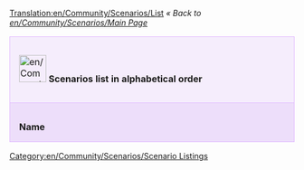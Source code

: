 [[Translation:en/Community/Scenarios/List]]
''« Back to [[en/Community/Scenarios/Main Page]]''

{| cellspacing="3" class="mainpagetable" align="center" width="100%"
|- valign="top" 
|colspan="11" style="font-size: 100%; BACKGROUND-COLOR: #F5EDFC; border: 1px solid #E1BBFF; margin: 0; padding: 1em; text-align: left; width:14%"|[[File:en/Community/Scenarios/Scnlist-alphabetical.png|48px]] <font size="3">'''Scenarios list in alphabetical order'''</font>
|-
|style="font-size: 100%; BACKGROUND-COLOR: #EDDEFA; border: 1px solid #E1BBFF; margin: 0; padding: 1em 1em 0em 1em; text-align: left;"|'''Name'''
|style="font-size: 100%; BACKGROUND-COLOR: #EDDEFA; border: 1px solid #E1BBFF; margin: 0; padding: 1em 1em 0em 1em; text-align: left;"|'''Description'''
|style="font-size: 100%; BACKGROUND-COLOR: #EDDEFA; border: 1px solid #E1BBFF; margin: 0; padding: 1em 1em 0em 1em; text-align: left;"|'''Difficulty'''
|style="font-size: 100%; BACKGROUND-COLOR: #EDDEFA; border: 1px solid #E1BBFF; margin: 0; padding: 1em 1em 0em 1em; text-align: left;"|'''Setting'''
|style="font-size: 100%; BACKGROUND-COLOR: #EDDEFA; border: 1px solid #E1BBFF; margin: 0; padding: 1em 1em 0em 1em; text-align: left;"|'''Size'''
|style="font-size: 100%; BACKGROUND-COLOR: #EDDEFA; border: 1px solid #E1BBFF; margin: 0; padding: 1em 1em 0em 1em; text-align: left;"|'''Relief'''
|style="font-size: 100%; BACKGROUND-COLOR: #EDDEFA; border: 1px solid #E1BBFF; margin: 0; padding: 1em 1em 0em 1em; text-align: left;"|'''Towns'''
|style="font-size: 100%; BACKGROUND-COLOR: #EDDEFA; border: 1px solid #E1BBFF; margin: 0; padding: 1em 1em 0em 1em; text-align: left;"|'''Industries'''
|style="font-size: 100%; BACKGROUND-COLOR: #EDDEFA; border: 1px solid #E1BBFF; margin: 0; padding: 1em 1em 0em 1em; text-align: left;"|'''Based on Real World'''
|style="font-size: 100%; BACKGROUND-COLOR: #EDDEFA; border: 1px solid #E1BBFF; margin: 0; padding: 1em 1em 0em 1em; text-align: left;"|'''OpenTTD Version'''
|style="font-size: 100%; BACKGROUND-COLOR: #EDDEFA; border: 1px solid #E1BBFF; margin: 0; padding: 1em 1em 0em 1em; text-align: left;"|'''Author'''

{{en/Community/Scenarios/ScenariosListRow|name=[[en/Community/Scenarios/(Don't) Hurt Your Eyes ;-)|(Don't) Hurt Your Eyes ;-)]]
|description=A toyland map made with the original TTD
|difficulty=[[en/Community/Scenarios/Difficulty/Normal|Normal]]
|setting=[[en/Community/Scenarios/Climate/Toyland|Toyland]]
|size=[[en/Community/Scenarios/Size/256x256|256x256]]
|relief=[[en/Community/Scenarios/Relief/Flat|Flat]]
|towns=Normal 
|industries=[[en/Community/Scenarios/Industry Density/Normal|Normal]]
|realworld=no 
|version=any
|author=Sleepie 
}}

{{en/Community/Scenarios/ScenariosListRow|name=[[en/Community/Scenarios/A Mars Odyssey|A Mars Odyssey v0.5]]
|description=
|difficulty=[[en/Community/Scenarios/Difficulty/Easy|Easy]]
|setting=[[en/Community/Scenarios/Climate/Special|Special (Mars)]]
|size=[[en/Community/Scenarios/Size/256x256|256x256]]
|relief=[[en/Community/Scenarios/Relief/Flat|Flat]]
|towns=Normal
|industries=[[en/Community/Scenarios/Industry Density/Normal|Normal]]
|realworld=no
|version=0.5.0
|author=Ominus
}}

{{en/Community/Scenarios/ScenariosListRow|name=[[en/Community/Scenarios/Alexander to Karthoum|Alexander to Karthoum]]
|description=based on a heightmap for the [https://www.wikipedia.org/wiki/Nile Nile]
|difficulty=[[en/Community/Scenarios/Difficulty/Normal|Normal]]
|setting=[[en/Community/Scenarios/Climate/Sub-Tropical|Sub-Tropical]]
|size=[[en/Community/Scenarios/Size/512x2048|512x2048]]
|relief=[[en/Community/Scenarios/Relief/Flat|Flat]]
|towns=Normal
|industries=[[en/Community/Scenarios/Industry Density/Normal|Normal]]
|realworld=[[en/Community/Scenarios/Real World|The Nile from the delta to Karthoum]]
|version=0.5.0
|author=thebrightside
}}

{{en/Community/Scenarios/ScenariosListRow|name=[[en/Bergen|Bergen]]
|description=based on the area around Bergen, Norway
|difficulty=[[en/Community/Scenarios/Difficulty/Easy|Easy]]
|setting=[[en/Community/Scenarios/Climate/Temperate|Temperate]]
|size=[[en/Community/Scenarios/Size/2048x2048|2048x2048]]
|relief=[[en/Community/Scenarios/Mixed Relief Scenarios|Mixed]]
|towns=High
|industries=[[en/Community/Scenarios/Industry Density/High|High]]
|realworld=[[en/Community/Scenarios/Real World|Central regions of Hordaland county, Western Norway]]
|version=0.5.3
|author=phil liggett
}}

{{en/Community/Scenarios/ScenariosListRow|name=[[en/Community/Scenarios/Europe|CarstsEuropeScenario]]
|description=Europe based on NASA SRTM-Data
|difficulty=[[en/Community/Scenarios/Difficulty/Normal|Normal]]
|setting=[[en/Community/Scenarios/Climate/Temperate|Temperate]]
|size=[[en/Community/Scenarios/Size/2048x2048|2048x2048]]
|relief=[[en/Community/Scenarios/Mixed Relief Scenarios|Mixed]]
|towns=High
|industries=[[en/Community/Scenarios/Industry Density/High|High]]
|realworld=[[en/Community/Scenarios/Real World|Europe]]
|version=0.5.0
|author=CARST
}}

{{en/Community/Scenarios/ScenariosListRow|name=[[en/Community/Scenarios/CarstsMonsterScenario v3|CarstsMonsterScenario_v3]]
|description=Hundreds of cities and industries
|difficulty=[[en/Community/Scenarios/Difficulty/Easy|Easy]]
|setting=[[en/Community/Scenarios/Climate/Temperate|Temperate]]
|size=[[en/Community/Scenarios/Size/2048x2048|2048x2048]]
|relief=[[en/Community/Scenarios/Relief/Flat|Flat]]
|towns=High
|industries=[[en/Community/Scenarios/Industry Density/High|High]]
|realworld=no
|version=0.5.0
|author=CARST
}}

{{en/Community/Scenarios/ScenariosListRow|name=[[en/Community/Scenarios/CarstsTrainingScenario v3|CarstsTrainingScenario_v3]]
|description=Six-city training ground
|difficulty=[[en/Community/Scenarios/Difficulty/Easy|Easy]]
|setting=[[en/Community/Scenarios/Climate/Temperate|Temperate]]
|size=[[en/Community/Scenarios/Size/256x256|256x256]]
|relief=[[en/Community/Scenarios/Relief/Very Flat|Very Flat]]
|towns=Low
|industries=[[en/Community/Scenarios/Industry Density/High|High]]
|realworld=no
|version=0.6.0
|author=CARST
}}

{{en/Community/Scenarios/ScenariosListRow|name=[[en/Community/Scenarios/CarstsWorldScenario|CarstsWorldScenario]]
|description=Planet earth based on satellite-data
|difficulty=[[en/Community/Scenarios/Difficulty/Normal|Normal]]
|setting=[[en/Community/Scenarios/Climate/Temperate|Temperate]]
|size=[[en/Community/Scenarios/Size/Other|8192x4096]]
|relief=[[en/Community/Scenarios/Mixed Relief Scenarios|Mixed]]
|towns=Normal
|industries=[[en/Community/Scenarios/Industry Density/Normal|Normal]]
|realworld=[[en/Community/Scenarios/Real World|Earth]]
|version=0.6.0
|author=CARST
}}

{{en/Community/Scenarios/ScenariosListRow|name=[[en/Community/Scenarios/Chatham Islands|Chatham Islands v0.5]]
|description=New Zealand's [https://www.wikipedia.org/wiki/Chatham_Islands Chatham Islands]
|difficulty=[[en/Community/Scenarios/Difficulty/Normal|Normal]]
|setting=[[en/Community/Scenarios/Climate/Sub-Tropical|Sub-Tropical]]
|size=[[en/Community/Scenarios/Size/1024x1024|1024x1024]]
|relief=[[en/Community/Scenarios/Relief/Hilly|Hilly]]
|towns=High
|industries=[[en/Community/Scenarios/Industry Density/High|High]]
|realworld=[[en/Community/Scenarios/Real World|Chatham Islands (Terrain only)]]
|version=0.5.0
|author=Ominus
}}

{{en/Community/Scenarios/ScenariosListRow|name=[[en/Community/Scenarios/Climb up the Mountains|Climb up the Mountains]]
|description=Made with the original TTD
|difficulty=[[en/Community/Scenarios/Difficulty/Normal|Normal]]
|setting=[[en/Community/Scenarios/Climate/Sub-Arctic|Sub-Arctic]]
|size=[[en/Community/Scenarios/Size/256x256|256x256]]
|relief=[[en/Community/Scenarios/Mixed Relief Scenarios|Mixed]]
|towns=Normal
|industries=[[en/Community/Scenarios/Industry Density/Normal|Normal]]
|realworld=no
|version=any
|author=Sleepie
}}

{{en/Community/Scenarios/ScenariosListRow|name=[[en/Community/Scenarios/Cuba|Cuba]]
|description=Real-life Cuba
|difficulty=[[en/Community/Scenarios/Difficulty/Normal|Normal]]
|setting=[[en/Community/Scenarios/Climate/Sub-Tropical|Sub-Tropical]]
|size=[[en/Community/Scenarios/Size/1024x512|1024x512]]
|relief=[[en/Community/Scenarios/Mixed Relief Scenarios|Mixed]]
|towns=Normal
|industries=[[en/Community/Scenarios/Industry Density/Normal|Normal]]
|realworld=Yes
|version=0.6.0
|author=pasisti
}}

{{en/Community/Scenarios/ScenariosListRow|name=[[en/Community/Scenarios/Dale of Scandy|Dale of Scandy]]
|description=A very nice sub-arctic map
|difficulty=[[en/Community/Scenarios/Difficulty/Normal|Normal]]
|setting=[[en/Community/Scenarios/Climate/Sub-Arctic|Sub-Arctic]]
|size=[[en/Community/Scenarios/Size/256x256|256x256]]
|relief=[[en/Community/Scenarios/Relief/Mountainous|Mountainous]]
|towns=Normal
|industries=[[en/Community/Scenarios/Industry Density/High|High]]
|realworld=no
|version=0.4.5
|author=George
}}

{{en/Community/Scenarios/ScenariosListRow|name=[[en/Community/Scenarios/Denmark|Denmark]]
|description=
|difficulty=[[en/Community/Scenarios/Difficulty/Normal|Normal]]
|setting=[[en/Community/Scenarios/Climate/Temperate|Temperate]]
|size=[[en/Community/Scenarios/Size/1024x1024|1024x1024]]
|relief=[[en/Community/Scenarios/Relief/Flat|Flat]]
|towns=High
|industries=[[en/Community/Scenarios/Industry Density/Normal|Normal]]
|realworld=[[en/Community/Scenarios/Real World|Denmark]]
|version=0.5.1-RC2
|author=Kristian Rasmussen
}}

{{en/Community/Scenarios/ScenariosListRow|name=[[en/Community/Scenarios/Desert Tracking|Desert Tracking]]
|description=A long island, [...] a good place to practice building networks
|difficulty=[[en/Community/Scenarios/Difficulty/Normal|Normal]]
|setting=[[en/Community/Scenarios/Climate/Sub-Tropical|Sub-Tropical]]
|size=[[en/Community/Scenarios/Size/256x512|256x512]]
|relief=[[en/Community/Scenarios/Mixed Relief Scenarios|Mixed]]
|towns=Low (11)
|industries=[[en/Community/Scenarios/Industry Density/Normal|Normal]]
|realworld=no
|version=Nightly r10026
|author=Deep Blue
}}

{{en/Community/Scenarios/ScenariosListRow|name=[[en/Community/Scenarios/Echo|Echo]]
|description=two main sub-tropical continents
|difficulty=[[en/Community/Scenarios/Difficulty/Normal|Normal]]
|setting=[[en/Community/Scenarios/Climate/Sub-Tropical|Sub-Tropical]]
|size=[[en/Community/Scenarios/Size/256x256|256x256]]
|relief=[[en/Community/Scenarios/Relief/Hilly|Hilly]]
|towns=Normal
|industries=[[en/Community/Scenarios/Industry Density/Low|Low]]
|realworld=no
|version=0.4.5
|author=S. Morris (Jungle)
}}

{{en/Community/Scenarios/ScenariosListRow|name=[[en/Community/Scenarios/Florida|Florida v0.1]]
|description=
|difficulty=[[en/Community/Scenarios/Difficulty/Easy|Easy]]
|setting=[[en/Community/Scenarios/Climate/Temperate|Temperate]]
|size=[[en/Community/Scenarios/Size/512x512|512x512]]
|relief=[[en/Community/Scenarios/Relief/Very Flat|Very Flat]]
|towns=High
|industries=[[en/Community/Scenarios/Industry Density/Normal|Normal]]
|realworld=[[en/Community/Scenarios/Real World|Florida]]
|version=0.5.0
|author=James Kirk aka Carskick
}}

{{en/Community/Scenarios/ScenariosListRow|name=[[en/France|France]]
|description=
|difficulty=[[en/Community/Scenarios/Difficulty/Normal|Normal]]
|setting=[[en/Community/Scenarios/Climate/Temperate|Temperate]]
|size=[[en/Community/Scenarios/Size/512x512|512x512]]
|relief=[[en/Community/Scenarios/Mixed Relief Scenarios|Mixed]]
|towns=Normal
|industries=[[en/Community/Scenarios/Industry Density/Normal|Normal]]
|realworld=[[en/Community/Scenarios/Real World|France]]
|version=0.5.2
|author=yeupou
}}

{{en/Community/Scenarios/ScenariosListRow|name=[[en/Community/Scenarios/Get Your Ships|Get Your Ships!]]
|description=
|difficulty=[[en/Community/Scenarios/Difficulty/Hard|Hard]]
|setting=[[en/Community/Scenarios/Climate/Temperate|Temperate]]
|size=[[en/Community/Scenarios/Size/128x512|512x128]]
|relief=[[en/Community/Scenarios/Mixed Relief Scenarios|Mixed]]
|towns=Low
|industries=[[en/Community/Scenarios/Industry Density/Low|Low]]
|realworld=no
|version=0.5.0
|author=ZxBiohazardZx
}}

{{en/Community/Scenarios/ScenariosListRow|name=[[en/Community/Scenarios/German Reunification|German Reunification]]
|description=
|difficulty=[[en/Community/Scenarios/Difficulty/Easy|Easy]]
|setting=[[en/Community/Scenarios/Climate/Temperate|Temperate]]
|size=[[en/Community/Scenarios/Size/512x512|512x512]]
|relief=[[en/Community/Scenarios/Mixed Relief Scenarios|Mixed]]
|towns=Low
|industries=[[en/Community/Scenarios/Industry Density/Low|Low]]
|realworld=yes
|version=Nightly r10606 (0.6.x)
|author=CMG Lee & Timwi
}}

{{en/Community/Scenarios/ScenariosListRow|name=[[en/Community/Scenarios/Home Delivery|Home Delivery]]
|description=very large-scale scenario of a suburban house
|difficulty=[[en/Community/Scenarios/Difficulty/Easy|Easy]]
|setting=[[en/Community/Scenarios/Climate/Sub-Arctic|Sub-Arctic]]
|size=[[en/Community/Scenarios/Size/256x256|256x256]]
|relief=[[en/Community/Scenarios/Relief/Mountainous|Mountainous]]
|towns=Normal
|industries=[[en/Community/Scenarios/Industry Density/Normal|Normal]]
|realworld=no
|version=0.5.3
|author=CMG Lee
}}

{{en/Community/Scenarios/ScenariosListRow|name=[[en/Community/Scenarios/Iceland|Iceland]]
|description=orginal town names and landscape
|difficulty=[[en/Community/Scenarios/Difficulty/Normal|Normal]]
|setting=[[en/Community/Scenarios/Climate/Sub-Arctic|Sub-Arctic]]
|size=[[en/Community/Scenarios/Size/512x512|512x512]]
|relief=[[en/Community/Scenarios/Relief/Hilly|Hilly]]
|towns=Low
|industries=[[en/Community/Scenarios/Industry Density/Low|Low]]
|realworld=[[en/Community/Scenarios/Real World|Iceland]]
|version=0.5.0
|author=Knartz
}}

{{en/Community/Scenarios/ScenariosListRow|name=[[en/Community/Scenarios/Islands|Islands]]
|description=included by default
|difficulty=[[en/Community/Scenarios/Difficulty/Normal|Normal]]
|setting=[[en/Community/Scenarios/Climate/Sub-Tropical|Sub-Tropical]]
|size=[[en/Community/Scenarios/Size/128x128|128x128]]
|relief=[[en/Community/Scenarios/Relief/Hilly|Hilly]]
|towns=Normal
|industries=[[en/Community/Scenarios/Industry Density/Normal|Normal]]
|realworld=no
|version=0.4.5
|author=Zimri
}}

{{en/Community/Scenarios/ScenariosListRow|name=[[en/Community/Scenarios/Italy|Italy Scenario v.035]]
|description=
|difficulty=[[en/Community/Scenarios/Difficulty/Easy|Easy]]
|setting=[[en/Community/Scenarios/Climate/Temperate|Temperate]]
|size=[[en/Community/Scenarios/Size/2048x2048|2048x2048]]
|relief=[[en/Community/Scenarios/Mixed Relief Scenarios|Mixed]]
|towns=High
|industries=[[en/Community/Scenarios/Industry Density/High|High]]
|realworld=[[en/Community/Scenarios/Real World|Italy]]
|version=0.5.0-RC4
|author=Mikima
}}

{{en/Community/Scenarios/ScenariosListRow|name=[[en/Community/Scenarios/Jamaica|Jamaica]]
|description=great potential to exploit the whole island
|difficulty=[[en/Community/Scenarios/Difficulty/Hard|Hard]]
|setting=[[en/Community/Scenarios/Climate/Sub-Tropical|Sub-Tropical]]
|size=[[en/Community/Scenarios/Size/256x256|256x256]]
|relief=[[en/Community/Scenarios/Relief/Flat|Flat]]
|towns=Normal
|industries=[[en/Community/Scenarios/Industry Density/High|High]]
|realworld=[[en/Community/Scenarios/Real World|Jamaica]]
|version=0.5.2
|author=Luukland
}}

{{en/Community/Scenarios/ScenariosListRow|name=[[en/Karlsruhe|Karlsruhe]]
|description=SW of Germany, around [https://www.wikipedia.org/wiki/Karlsruhe Karlsruhe]
|difficulty=[[en/Community/Scenarios/Difficulty/Easy|Easy]]
|setting=[[en/Community/Scenarios/Climate/Temperate|Temperate]]
|size=[[en/Community/Scenarios/Size/512x512|512x512]]
|relief=[[en/Community/Scenarios/Mixed Relief Scenarios|Mixed]]
|towns=Normal (66)
|industries=[[en/Community/Scenarios/Industry Density/Normal|Normal]]
|realworld=[[en/Community/Scenarios/Real World|Karlsruhe, Germany]]
|version=0.5.2
|author=Fry3k
}}

{{en/Community/Scenarios/ScenariosListRow|name=[[en/Community/Scenarios/Kloof|Kloof]]
|description=A map at the highest height level divided by a big canyon
|difficulty=[[en/Community/Scenarios/Difficulty/Easy|Easy]]
|setting=[[en/Community/Scenarios/Climate/Temperate|Temperate]]
|size=[[en/Community/Scenarios/Size/512x512|512x512]]
|relief=[[en/Community/Scenarios/Mixed Relief Scenarios|Mixed]]
|towns=High
|industries=[[en/Community/Scenarios/Industry Density/Normal|Normal]]
|realworld=no
|version=0.5.0
|author=thebrightside
}}

{{en/Community/Scenarios/ScenariosListRow|name=[[en/Community/Scenarios/Kritschgau|Kritschgau]]
|description=A city of 310 000, made up of numerous districts interconnected with highways.
|difficulty=[[en/Community/Scenarios/Difficulty/Normal|Normal]]
|setting=[[en/Community/Scenarios/Climate/Temperate|Temperate]]
|size=[[en/Community/Scenarios/Size/256x256|256x256]]
|relief=[[en/Community/Scenarios/Relief/Flat|Flat]]
|towns=High
|industries=None
|realworld=No
|version=[[en/Archive/Community/Nightly build]] r14110 or newer
|author=Jupix
}}

{{en/Community/Scenarios/ScenariosListRow|name=[[en/Community/Scenarios/Lakes|Lakes]]
|description=A map made with the original TTD
|difficulty=[[en/Community/Scenarios/Difficulty/Normal|Normal]]
|setting=[[en/Community/Scenarios/Climate/Temperate|Temperate]]
|size=[[en/Community/Scenarios/Size/256x256|256x256]]
|relief=[[en/Community/Scenarios/Mixed Relief Scenarios|Mixed]]
|towns=Normal
|industries=[[en/Community/Scenarios/Industry Density/High|High]]
|realworld=no
|version=any
|author=Sleepie
}}

{{en/Community/Scenarios/ScenariosListRow|name=[[en/Community/Scenarios/Land of Floods|Land of Floods v0.5]]
|description=
|difficulty=[[en/Community/Scenarios/Difficulty/Normal|Normal]]
|setting=[[en/Community/Scenarios/Climate/Temperate|Temperate]]
|size=[[en/Community/Scenarios/Size/256x256|256x256]]
|relief=[[en/Community/Scenarios/Relief/Very Flat|Very Flat]]
|towns=Normal
|industries=[[en/Community/Scenarios/Industry Density/Normal|Normal]]
|realworld=no
|version=0.5.0
|author=Ominus
}}

{{en/Community/Scenarios/ScenariosListRow|name=[[en/Community/Scenarios/Latvia|Latvia]]
|description= Map of Latvia and some of neighboring countries.
|difficulty=[[en/Community/Scenarios/Difficulty/Normal|Normal]]
|setting=[[en/Community/Scenarios/Climate/Temperate|Temperate]]
|size=[[en/Community/Scenarios/Size/512x512|512x512]]
|relief=[[en/Community/Scenarios/Mixed Relief Scenarios|Mixed]]
|towns=Normal
|industries=[[en/Community/Scenarios/Industry Density/Normal|Normal]]
|realworld=[[en/Community/Scenarios/Real World|Latvia]]
|version=0.6.0 beta3
|author=Pendrokar
}}

{{en/Community/Scenarios/ScenariosListRow|name=[[en/Malaysia|Malaysia]]
|description=based on heightmap, with industries and resources in real places
|difficulty=[[en/Community/Scenarios/Difficulty/Normal|Normal]]
|setting=[[en/Community/Scenarios/Climate/Temperate|Temperate]]
|size=[[en/Community/Scenarios/Size/1024x512|1024x512]]
|relief=[[en/Community/Scenarios/Mixed Relief Scenarios|Mixed]]
|towns=Normal
|industries=[[en/Community/Scenarios/Industry Density/High|High]]
|realworld=[[en/Community/Scenarios/Real World|Malaysia, Singapore, Kalimantan]]
|version=0.5.2
|author=Leonard
}}

{{en/Community/Scenarios/ScenariosListRow|name=[[en/Community/Scenarios/Malta|Malta]]
|description=Malta, Gozo, Comino based on SRTM-3 Data
|difficulty=[[en/Community/Scenarios/Difficulty/Easy|Easy]]
|setting=[[en/Community/Scenarios/Climate/Sub-Tropical|Sub-Tropical]]
|size=[[en/Community/Scenarios/Size/512x1024|512x1024]]
|relief=[[en/Community/Scenarios/Relief/Hilly|Hilly]]
|towns=Normal
|industries=[[en/Community/Scenarios/Industry Density/Normal|Normal]]
|realworld=[[en/Community/Scenarios/Real World|Malta]]
|version=0.6.0-beta3
|author=Daisayah
}}

{{en/Community/Scenarios/ScenariosListRow|name=[[en/Community/Scenarios/New Zealand North Island|New Zealand North Island]]
|description=The North Island
|difficulty=[[en/Community/Scenarios/Difficulty/Normal|Normal]]
|setting=[[en/Community/Scenarios/Climate/Temperate|Temperate]]
|size=[[en/Community/Scenarios/Size/2048x2048|2048x2048]]
|relief=[[en/Community/Scenarios/Mixed Relief Scenarios|Mixed]]
|towns=Low 
|industries=[[en/Community/Scenarios/Industry Density/Normal|Normal]]
|realworld=[[en/Community/Scenarios/Real World|New Zealand]]
|version=0.6.1-RC1
|author=sootynz
}}

{{en/Community/Scenarios/ScenariosListRow|name=[[en/Community/Scenarios/New Zealand South Island arctic|New Zealand South Island arctic]]
|description=The South Island
|difficulty=[[en/Community/Scenarios/Difficulty/Normal|Normal]]
|setting=[[en/Community/Scenarios/Climate/Sub-Arctic|Sub-Arctic]]
|size=[[en/Community/Scenarios/Size/1024x1024|1024x1024]]
|relief=[[en/Community/Scenarios/Mixed Relief Scenarios|Mixed]]
|towns=Normal 
|industries=[[en/Community/Scenarios/Industry Density/Normal|Normal]]
|realworld=[[en/Community/Scenarios/Real World|New Zealand]]
|version=0.6.1-RC1
|author=sootynz
}}

{{en/Community/Scenarios/ScenariosListRow|name=[[en/Community/Scenarios/Northumberland, England|Northumberland, England]]
|description=Representation of Northumberland
|difficulty=[[en/Community/Scenarios/Difficulty/Normal|Normal]]
|setting=[[en/Community/Scenarios/Climate/Temperate|Temperate]]
|size=[[en/Community/Scenarios/Size/1024x512|1024x512]]
|relief=[[en/Community/Scenarios/Mixed Relief Scenarios|Mixed]]
|towns=Low 
|industries=[[en/Community/Scenarios/Industry Density/Low|Low]]
|realworld=[[en/Community/Scenarios/Real World|England]]
|version=0.6.3
|author=Pete Loud
}}

{{en/Community/Scenarios/ScenariosListRow|name=[[en/Oberbayern|Oberbayern]]
|description=Southern Bavaria and west part of Austria
|difficulty=[[en/Community/Scenarios/Difficulty/Normal|Normal]]
|setting=[[en/Community/Scenarios/Climate/Sub-Arctic|Sub-Arctic]]
|size=[[en/Community/Scenarios/Size/1024x512|1024x512]]
|relief=[[en/Community/Scenarios/Mixed Relief Scenarios|Mixed]]
|towns=Normal (90)
|industries=[[en/Community/Scenarios/Industry Density/Normal|Normal]]
|realworld=[[en/Community/Scenarios/Real World|Bavaria, Germany]]
|version=0.5.2
|author=Fry3k
}}

{{en/Community/Scenarios/ScenariosListRow|name=[[en/Community/Scenarios/Snowy Highlands|Snowy Highlands v0.5]]
|description=
|difficulty=[[en/Community/Scenarios/Difficulty/Normal|Normal]]
|setting=[[en/Community/Scenarios/Climate/Sub-Arctic|Sub-Arctic]]
|size=[[en/Community/Scenarios/Size/2048x2048|2048x2048]]
|relief=[[en/Community/Scenarios/Relief/Hilly|Hilly]]
|towns=Normal
|industries=[[en/Community/Scenarios/Industry Density/Normal|Normal]]
|realworld=no
|version=0.5.0-RC5
|author=Sleepie
}}

{{en/Community/Scenarios/ScenariosListRow|name=[[en/Community/Scenarios/South Yorkshire|South Yorkshire]]
|description=Large scale map of South Yorkshire, England.
|difficulty=[[en/Community/Scenarios/Difficulty/Normal|Normal]]
|setting=[[en/Community/Scenarios/Climate/Temperate|Temperate]]
|size=[[en/Community/Scenarios/Size/512x512|512x512]]
|relief=[[en/Community/Scenarios/Mixed Relief Scenarios|Mixed]]
|towns=Normal 
|industries=[[en/Community/Scenarios/Industry Density/Normal|Normal]]
|realworld=[[en/Community/Scenarios/Real World|South Yorkshire]]
|version=nightly after 14462
|author=sootynz
}}

{{en/Community/Scenarios/ScenariosListRow|name=[[en/Community/Scenarios/Super Britania|Super Britania]]
|description=
|difficulty=[[en/Community/Scenarios/Difficulty/Normal|Normal]]
|setting=[[en/Community/Scenarios/Climate/Temperate|Temperate]]
|size=[[en/Community/Scenarios/Size/256x256|256x256]]
|relief=[[en/Community/Scenarios/Relief/Flat|Flat]]
|towns=Normal
|industries=[[en/Community/Scenarios/Industry Density/Normal|Normal]]
|realworld=no
|version=0.4.5
|author=George
}}

{{en/Community/Scenarios/ScenariosListRow|name=[[en/Süd-Rheinland-Pfalz & Saarland|Süd-Rheinland-Pfalz & Saarland]]
|description=SW of Germany: [https://www.wikipedia.org/wiki/Rhine Rhine] Valley and surroundings
|difficulty=[[en/Community/Scenarios/Difficulty/Normal|Normal]]
|setting=[[en/Community/Scenarios/Climate/Temperate|Temperate]]
|size=[[en/Community/Scenarios/Size/1024x2048|2048x1024]]
|relief=[[en/Community/Scenarios/Mixed Relief Scenarios|Mixed]]
|towns=Normal (137)
|industries=[[en/Community/Scenarios/Industry Density/Normal|Normal]]
|realworld=[[en/Community/Scenarios/Real World|Germany]]
|version=0.5.2
|author=Fry3k
}}

{{en/Community/Scenarios/ScenariosListRow|name=[[en/Community/Scenarios/The Barrens|The Barrens]]
|description=
|difficulty=[[en/Community/Scenarios/Difficulty/Normal|Normal]]
|setting=[[en/Community/Scenarios/Climate/Sub-Tropical|Sub-Tropical]]
|size=[[en/Community/Scenarios/Size/512x512|512x512]]
|relief=[[en/Community/Scenarios/Mixed Relief Scenarios|Mixed]]
|towns=Normal
|industries=[[en/Community/Scenarios/Industry Density/High|High]]
|realworld=no
|version=0.6.0-beta2
|author=[[en/Archive/Community/Users/Tirdun]]
}}

{{en/Community/Scenarios/ScenariosListRow|name=[[en/Community/Scenarios/The Isles|The Isles v1.1]]
|description=
|difficulty=[[en/Community/Scenarios/Difficulty/Normal|Normal]]
|setting=[[en/Community/Scenarios/Climate/Sub-Tropical|Sub-Tropical]]
|size=[[en/Community/Scenarios/Size/1024x1024|1024x1024]]
|relief=[[en/Community/Scenarios/Relief/Flat|Flat]]
|towns=High
|industries=[[en/Community/Scenarios/Industry Density/Normal|Normal]]
|realworld=no
|version=0.4.8
|author=thebrightside
}}

{{en/Community/Scenarios/ScenariosListRow|name=[[en/The Netherlands detailed|The Netherlands detailed]]
|description=A very detailed map of The Netherlands 
|difficulty=[[en/Community/Scenarios/Difficulty/Easy|Easy]]
|setting=[[en/Community/Scenarios/Climate/Temperate|Temperate]]
|size=[[en/Community/Scenarios/Size/1024x1024|1024x1024]]
|relief=[[en/Community/Scenarios/Relief/Very Flat|Very Flat]]
|towns=Normal-High
|industries=[[en/Community/Scenarios/Industry Density/High|High]]
|realworld=[[en/Community/Scenarios/Real World|The Netherlands]]
|version=Nightly r12162
|author=paultox
}}

{{en/Community/Scenarios/ScenariosListRow|name=[[en/Community/Scenarios/Toy Train|Toy Train]]
|description=
|difficulty=[[en/Community/Scenarios/Difficulty/Hard|Hard]]
|setting=[[en/Community/Scenarios/Climate/Toyland|Toyland]]
|size=[[en/Community/Scenarios/Size/256x256|256x256]]
|relief=[[en/Community/Scenarios/Relief/Mountainous|Mountainous]]
|towns=Low
|industries=[[en/Community/Scenarios/Industry Density/Normal|Normal]]
|realworld=no
|version=0.4.5
|author=Purno
}}

{{en/Community/Scenarios/ScenariosListRow|name=[[en/Community/Scenarios/Tropical River|Tropical River]]
|description=
|difficulty=[[en/Community/Scenarios/Difficulty/Normal|Normal]]
|setting=[[en/Community/Scenarios/Climate/Sub-Tropical|Sub-Tropical]]
|size=[[en/Community/Scenarios/Size/128x1024|128x1024]]
|relief=[[en/Community/Scenarios/Relief/Very Flat|Very Flat]]
|towns=Normal
|industries=[[en/Community/Scenarios/Industry Density/Normal|Normal]]
|realworld=no
|version=0.4.8
|author=Viole Falushe
}}

{{en/Community/Scenarios/ScenariosListRow|name=[[en/Community/Scenarios/UltimaV Britannia|UltimaV Britannia]]
|description=The world of Britannia of Ultima V
|difficulty=[[en/Community/Scenarios/Difficulty/Normal|Normal]]
|setting=[[en/Community/Scenarios/Climate/Sub-Arctic|Sub-Arctic]]
|size=[[en/Community/Scenarios/Size/512x512|512x512]]
|relief=[[en/Community/Scenarios/Mixed Relief Scenarios|Mixed]]
|towns=Normal
|industries=[[en/Community/Scenarios/Industry Density/Normal|Normal]]
|realworld=no
|version=0.5.3
|author=CMG Lee
}}

{{en/Community/Scenarios/ScenariosListRow|name=[[en/Community/Scenarios/United Kingdom|United Kingdom v1.0]]
|description=Based off height map data from NASA
|difficulty=[[en/Community/Scenarios/Difficulty/Easy|Easy]]
|setting=[[en/Community/Scenarios/Climate/Temperate|Temperate]]
|size=[[en/Community/Scenarios/Size/2048x2048|2048x2048]]
|relief=[[en/Community/Scenarios/Mixed Relief Scenarios|Mixed]]
|towns=Normal
|industries=[[en/Community/Scenarios/Industry Density/High|High]]
|realworld=[[en/Community/Scenarios/Real World|United Kingdom]]
|version=0.5.0
|author=JonScaife
}}

{{en/Community/Scenarios/ScenariosListRow|name=[[en/Community/Scenarios/Verdant Islands|Verdant Islands]]
|description=
|difficulty=[[en/Community/Scenarios/Difficulty/Normal|Normal]]
|setting=[[en/Community/Scenarios/Climate/Temperate|Temperate]]
|size=[[en/Community/Scenarios/Size/256x256|256x256]]
|relief=[[en/Community/Scenarios/Relief/Mountainous|Mountainous]]
|towns=Normal
|industries=[[en/Community/Scenarios/Industry Density/High|High]]
|realworld=no
|version=0.6.0-beta2
|author=[[en/Archive/Community/Users/Tirdun]]
}}

{{en/Community/Scenarios/ScenariosListRow|name=[[en/Community/Scenarios/Water and Mountains|Water and Mountains v1.0]]
|description=
|difficulty=[[en/Community/Scenarios/Difficulty/Normal|Normal]]
|setting=[[en/Community/Scenarios/Climate/Temperate|Temperate]]
|size=[[en/Community/Scenarios/Size/512x512|512x512]]
|relief=[[en/Community/Scenarios/Relief/Hilly|Hilly]]
|towns=Low
|industries=[[en/Community/Scenarios/Industry Density/Low|Low]]
|realworld=no
|version=Nightly r8148 (0.6.x)
|author=Sleepie
}}

{{en/Community/Scenarios/ScenariosListRow|name=[[en/Community/Scenarios/Whistler|Whistler]]
|minimap=Scenario_whistler.gif
|screenshot=Scenario_whistler2.gif
|description=Small, fun and easy map. Can you transport everything? Starts at 1.1.2008.
|difficulty=[[en/Community/Scenarios/Difficulty/Easy|Easy]]
|setting=[[en/Community/Scenarios/Climate/Sub-Arctic|Sub-Arctic]]
|size=[[en/Community/Scenarios/Size/256x256|256x256]]
|relief=[[en/Community/Scenarios/Mixed Relief Scenarios|Mixed]]
|towns=Normal
|industries=[[en/Community/Scenarios/Industry Density/Normal|Normal]]
|realworld=No
|version=0.6.3
|author=Priski
}}

|}

[[Category:en/Community/Scenarios/Scenario Listings]]